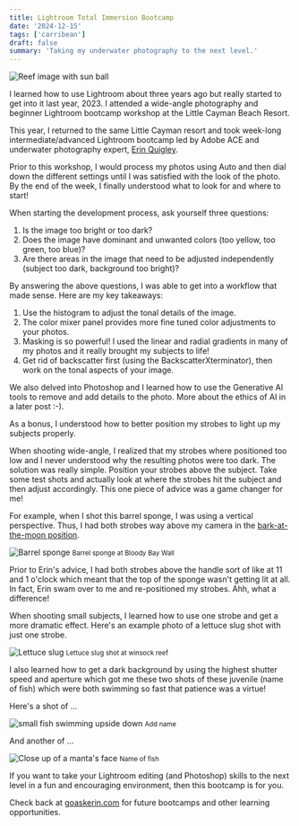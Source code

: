 ```yaml
---
title: Lightroom Total Immersion Bootcamp
date: '2024-12-15'
tags: ['carribean']
draft: false
summary: 'Taking my underwater photography to the next level.'
---
```


<Image
  src="/static/images/dec2024-bootcamp/sunball.jpg"
  width={800}
  height={840}
  alt="Reef image with sun ball"
/>

I learned how to use Lightroom about three years ago but really started to get into it last year, 2023. I attended a wide-angle photography and beginner Lightroom bootcamp workshop at the Little Cayman Beach Resort.

This year, I returned to the same Little Cayman resort and took week-long intermediate/advanced Lightroom bootcamp led by Adobe ACE and underwater photography expert, [Erin Quigley](https://www.goaskerin.com/about/).

Prior to this workshop, I would process my photos using Auto and then dial down the different settings until I was satisfied with the look of the photo. By the end of the week, I finally understood what to look for and where to start!

When starting the development process, ask yourself three questions:

1.  Is the image too bright or too dark?
2.  Does the image have dominant and unwanted colors (too yellow, too green, too blue)?
3.  Are there areas in the image that need to be adjusted independently (subject too dark, background too bright)?

By answering the above questions, I was able to get into a workflow that made sense. Here are my key takeaways:

1.  Use the histogram to adjust the tonal details of the image.
2.  The color mixer panel provides more fine tuned color adjustments to your photos.
3.  Masking is so powerful! I used the linear and radial gradients in many of my photos and it really brought my subjects to life!
4.  Get rid of backscatter first (using the BackscatterXterminator), then work on the tonal aspects of your image.

We also delved into Photoshop and I learned how to use the Generative AI tools to remove and add details to the photo. More about the ethics of AI in a later post :-).

As a bonus, I understood how to better position my strobes to light up my subjects properly.

When shooting wide-angle, I realized that my strobes where positioned too low and I never understood why the resulting photos were too dark. The solution was really simple. Position your strobes above the subject. Take some test shots and actually look at where the strobes hit the subject and then adjust accordingly. This one piece of advice was a game changer for me!

For example, when I shot this barrel sponge, I was using a vertical perspective. Thus, I had both strobes way above my camera in the [bark-at-the-moon position](https://www.backscatter.com/reviews/post/How-To-Underwater-Strobe-Flash-Placement).

<Image
  src="/static/images/dec2024-bootcamp/barrel-sponge.jpg"
  width={800}
  height={840}
  alt="Barrel sponge"
/>
<small>Barrel sponge at Bloody Bay Wall</small>

Prior to Erin's advice, I had both strobes above the handle sort of like at 11 and 1 o'clock which meant that the top of the sponge wasn't getting lit at all. In fact, Erin swam over to me and re-positioned my strobes. Ahh, what a difference!

When shooting small subjects, I learned how to use one strobe and get a more dramatic effect. Here's an example photo of a lettuce slug shot with just one strobe.

<Image
  src="/static/images/dec2024-bootcamp/lettuce-slug.jpg"
  width={800}
  height={840}
  alt="Lettuce slug"
/>
<small>Lettuce slug shot at winsock reef</small>

I also learned how to get a dark background by using the highest shutter speed and aperture which got me these two shots of these juvenile (name of fish) which were both swimming so fast that patience was a virtue!

Here's a shot of ...

<Image
  src="/static/images/dec2024-bootcamp/upside-down.jpg"
  width={800}
  height={840}
  alt="small fish swimming upside down"
/>
<small>Add name</small>

And another of ...

<Image
  src="/static/images/dec2024-bootcamp/juvenile.jpg"
  width={800}
  height={840}
  alt="Close up of a manta's face"
/>
<small>Name of fish</small>

If you want to take your Lightroom editing (and Photoshop) skills to the next level in a fun and encouraging environment, then this bootcamp is for you.

Check back at [goaskerin.com](https://www.goaskerin.com/) for future bootcamps and other learning opportunities.
